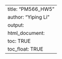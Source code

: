 ---
title: "PM566_HW5"
author: "Yiping Li"
output: 
    html_document:
        toc: TRUE
        toc_float: TRUE
---